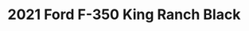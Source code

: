 ---
yrmm: 2110
brand: Ford
year: 2021
model: F-350
trim: King Ranch
color: Black
title: 2021 Ford F-350 King Ranch Black
description: Carli lift, FOX shocks, Method wheels, Nitto tires, Warn winch
alt: Black 2021 Ford F-350 King Ranch with “The Hammer” build including Carli
  Backcountry lift kit, FOX shocks, Method wheels, Nitto Ridge Grappler tiers,
  and Warn winch.
width: 2500
height: 1407
---